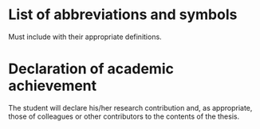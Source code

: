 # List of abbreviations and symbols {-}

Must include with their appropriate definitions.

# Declaration of academic achievement {-}

The student will declare his/her research contribution and, as appropriate, those of colleagues or other contributors to the contents of the thesis.


<!--
---- DO NOT REMOVE ----
The code below will reset and change the page number style as required
by the guideline document.
-->
\clearpage\pagenumbering{arabic}\setcounter{page}{1}

